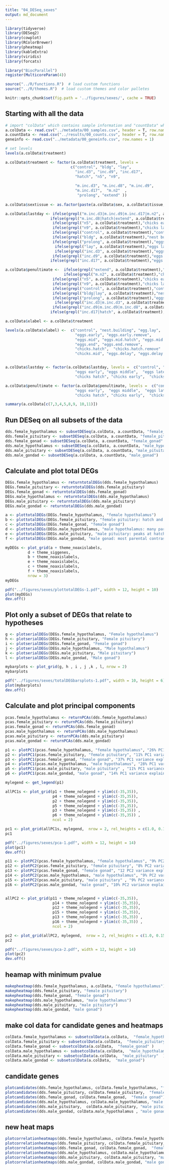 ```yaml
---
title: "04_DESeq_sexes"
output: md_document
---
```


```r

library(tidyverse)
library(DESeq2)
library(cowplot)
library(RColorBrewer)
library(pheatmap)
library(kableExtra)
library(viridis)
library(forcats)

library("BiocParallel")
register(MulticoreParam(4))

source("../R/functions.R")  # load custom functions 
source("../R/themes.R")  # load custom themes and color palletes

knitr::opts_chunk$set(fig.path = '../figures/sexes/', cache = TRUE)
```

## Starting with all the data

```r
# import "colData" which contains sample information and "countData" which contains read counts
a.colData <- read.csv("../metadata/00_samples.csv", header = T, row.names = 1)
a.countData <- read.csv("../results/00_counts.csv", header = T, row.names = 1)
geneinfo <- read.csv("../metadata/00_geneinfo.csv", row.names = 1)

# set levels
levels(a.colData$treatment)

a.colData$treatment <- factor(a.colData$treatment, levels = 
                             c("control", "bldg", "lay",
                               "inc.d3", "inc.d9", "inc.d17",
                               "hatch", "n5", "n9",
                              
                               "m.inc.d3", "m.inc.d8", "m.inc.d9",
                               "m.inc.d17",  "m.n2"  ,
                                "prolong", "extend" ))
                               
a.colData$sextissue <- as.factor(paste(a.colData$sex, a.colData$tissue, sep = "_"))

a.colData$lastday <- ifelse(grepl("m.inc.d3|m.inc.d9|m.inc.d17|m.n2", a.colData$treatment), "empty nest", 
                    ifelse(grepl("m.inc.d8|hatch|extend", a.colData$treatment),"chicks hatch",      
                     ifelse(grepl("n5", a.colData$treatment),"chicks early",
                     ifelse(grepl("n9", a.colData$treatment),"chicks later",
                     ifelse(grepl("control", a.colData$treatment),"control",
                     ifelse(grepl("bldg", a.colData$treatment),"nest building",
                     ifelse(grepl("prolong", a.colData$treatment),"eggs delay",
                      ifelse(grepl("lay", a.colData$treatment),"eggs lay",
                      ifelse(grepl("inc.d3", a.colData$treatment),"eggs early",
                     ifelse(grepl("inc.d9", a.colData$treatment),"eggs middle",
                    ifelse(grepl("inc.d17", a.colData$treatment),"eggs later", NA)))))))))))

a.colData$penultimate <-  ifelse(grepl("extend", a.colData$treatment),"eggs delay",  
                          ifelse(grepl("m.n2", a.colData$treatment),"chicks hatch",
                     ifelse(grepl("n5", a.colData$treatment),"chicks early",
                     ifelse(grepl("n9", a.colData$treatment),"chicks later",
                     ifelse(grepl("control", a.colData$treatment),"control",
                     ifelse(grepl("bldg|lay", a.colData$treatment),"nest building",
                     ifelse(grepl("prolong", a.colData$treatment),"eggs delay",
                      ifelse(grepl("inc.d3|m.inc.d3", a.colData$treatment),"eggs early",
                     ifelse(grepl("inc.d9|m.inc.d9|m.inc.d8", a.colData$treatment),"eggs middle",
                    ifelse(grepl("inc.d17|hatch", a.colData$treatment),"eggs later", NA))))))))))

a.colData$xlabel <- a.colData$treatment

levels(a.colData$xlabel) <-  c("control", "nest.building", "egg.lay",
                               "eggs.early", "eggs.early.remove", 
                               "eggs.mid", "eggs.mid.hatch", "eggs.mid.remove",
                               "eggs.end", "eggs.end.remove",
                               "chicks.hatch",  "chicks.hatch.remove"  ,
                               "chicks.mid", "eggs.delay", "eggs.delay.hatch", "chicks.end")


a.colData$lastday <- factor(a.colData$lastday, levels =  c("control", "nest building", "eggs lay",
                               "eggs early", "eggs middle",  "eggs later","eggs delay",
                               "chicks hatch", "chicks early",  "chicks later", "empty nest"))

a.colData$penultimate <- factor(a.colData$penultimate, levels =  c("control", "nest building",
                               "eggs early",  "eggs middle",  "eggs later",  "eggs delay",
                               "chicks hatch", "chicks early",  "chicks later"))

summary(a.colData[c(7,3,4,5,8,9, 10,11)])
```

## Run DESeq on all subsets of the data


```r
dds.female_hypothalamus <- subsetDESeq(a.colData, a.countData, "female_hypothalamus")
dds.female_pituitary <- subsetDESeq(a.colData, a.countData, "female_pituitary" )
dds.female_gonad <- subsetDESeq(a.colData, a.countData, "female_gonad" )
dds.male_hypothalamus <- subsetDESeq(a.colData, a.countData, "male_hypothalamus" )
dds.male_pituitary <- subsetDESeq(a.colData, a.countData, "male_pituitary"  )
dds.male_gondad <- subsetDESeq(a.colData, a.countData, "male_gonad")
```


## Calculate and plot total DEGs


```r
DEGs.female_hypothalamus <- returntotalDEGs(dds.female_hypothalamus)
DEGs.female_pituitary <- returntotalDEGs(dds.female_pituitary)
DEGs.female_gonad <- returntotalDEGs(dds.female_gonad)
DEGs.male_hypothalamus <- returntotalDEGs(dds.male_hypothalamus)
DEGs.male_pituitary <- returntotalDEGs(dds.male_pituitary)
DEGs.male_gondad <- returntotalDEGs(dds.male_gondad)

```

```r
a <- plottotalDEGs(DEGs.female_hypothalamus, "female hypothalamus")
b <- plottotalDEGs(DEGs.female_pituitary, "female pituitary: hatch and day before are most unique")
c <- plottotalDEGs(DEGs.female_gonad, "female gonad")
d <- plottotalDEGs(DEGs.male_hypothalamus, "male hypothalamus: many parental contrasts yield 0 DEGs")
e <- plottotalDEGs(DEGs.male_pituitary, "male pituitary: peaks at hatch")
f <- plottotalDEGs(DEGs.male_gondad, "male gonad: most parental contrasts yield 0 DEGs")

myDEGs <- plot_grid(a + theme_noaxislabels,
          d + theme_siggenes,
          b + theme_noaxislabels,
          e + theme_noaxislabels,
          c + theme_noaxislabels,
          f + theme_noaxislabels,
          nrow = 3) 
myDEGs

pdf("../figures/sexes/plottotalDEGs-1.pdf", width = 12, height = 10)
plot(myDEGs)
dev.off()
```

## Plot only a subset of DEGs that relate to hypotheses


```r
g <- plotserialDEGs(DEGs.female_hypothalamus, "Female hypothalamus")
h <- plotserialDEGs(DEGs.female_pituitary, "Female pituitary")
i <- plotserialDEGs(DEGs.female_gonad, "Female gonad")
j <- plotserialDEGs(DEGs.male_hypothalamus, "Male hypothalamus")
k <- plotserialDEGs(DEGs.male_pituitary, "Male pituitary")
l <- plotserialDEGs(DEGs.male_gondad, "Male gonad")

mybarplots <- plot_grid(g, h , i , j ,k , l, nrow = 2) 
mybarplots

pdf("../figures/sexes/totalDEGbarsplots-1.pdf", width = 10, height = 6)
plot(mybarplots)
dev.off()
```


## Calculate and plot principal components

```r
pcas.female_hypothalamus <- returnPCAs(dds.female_hypothalamus)
pcas.female_pituitary <- returnPCAs(dds.female_pituitary)      
pcas.female_gonad <- returnPCAs(dds.female_gonad)
pcas.male_hypothalamus <- returnPCAs(dds.male_hypothalamus)
pcas.male_pituitary <- returnPCAs(dds.male_pituitary)
pcas.male_gondad <- returnPCAs(dds.male_gondad)
```

```r
p1 <- plotPC1(pcas.female_hypothalamus, "female hypothalamus", "26% PC1 variance explained") 
p2 <- plotPC1(pcas.female_pituitary, "female pituitary", "11% PC1 variance explained")   
p3 <- plotPC1(pcas.female_gonad, "female gonad", "37% PC1 variance explained") 
p4 <- plotPC1(pcas.male_hypothalamus, "male hypothalamus", "28% PC1 variance explained") 
p5 <- plotPC1(pcas.male_pituitary, "male pituitary" , "11% PC1 variance explained") 
p6 <- plotPC1(pcas.male_gondad, "male gonad", "14% PC1 variance explained") 

mylegend <- get_legend(p1)

allPC1s <- plot_grid(p1 + theme_nolegend + ylim(c(-35,35)), 
                     p4 + theme_nolegend + ylim(c(-35,35)), 
                     p2 + theme_nolegend + ylim(c(-35,35)),
                     p5 + theme_nolegend + ylim(c(-35,35)),
                     p3 + theme_nolegend + ylim(c(-35,35)) ,
                     p6 + theme_nolegend + ylim(c(-35,35)) ,
                     ncol = 2)

pc1 <- plot_grid(allPC1s, mylegend,  nrow = 2, rel_heights = c(1.0, 0.15))
pc1

pdf("../figures/sexes/pca-1.pdf", width = 12, height = 14)
plot(pc1)
dev.off()

p11 <- plotPC2(pcas.female_hypothalamus, "female hypothalamus", "9% PC2 variance explained") 
p12 <- plotPC2(pcas.female_pituitary, "female pituitary", "8% PC2 variance explained")   
p13 <- plotPC2(pcas.female_gonad, "female gonad", "12 PC2 variance explained") 
p14 <- plotPC2(pcas.male_hypothalamus, "male hypothalamus", "9% PC2 variance explained") 
p15 <- plotPC2(pcas.male_pituitary, "male pituitary" , "9% PC2 variance explained") 
p16 <- plotPC2(pcas.male_gondad, "male gonad", "10% PC2 variance explained") 


allPC2 <- plot_grid(p11 + theme_nolegend + ylim(c(-35,35)), 
                     p14 + theme_nolegend + ylim(c(-35,35)), 
                     p12 + theme_nolegend + ylim(c(-35,35)),
                     p15 + theme_nolegend + ylim(c(-35,35)),
                     p13 + theme_nolegend + ylim(c(-35,35)) ,
                     p16 + theme_nolegend + ylim(c(-35,35)) ,
                     ncol = 2)

pc2 <- plot_grid(allPC2, mylegend,  nrow = 2, rel_heights = c(1.0, 0.15))
pc2

pdf("../figures/sexes/pca-2.pdf", width = 12, height = 14)
plot(pc2)
dev.off()


```

## heamap with minimum pvalue

```r
makepheatmap(dds.female_hypothalamus, a.colData, "female hypothalamus")
makepheatmap(dds.female_pituitary, "female pituitary")
makepheatmap(dds.female_gonad, "female gonad")
makepheatmap(dds.male_hypothalamus, "male hypothalamus")
makepheatmap(dds.male_pituitary, "male pituitary")
makepheatmap(dds.male_gondad, "male gonad")        
```

## make col data for candidate genes and heatmaps

```r
colData.female_hypothalamus <- subsetcolData(a.colData,  "female_hypothalamus")
colData.female_pituitary <- subsetcolData(a.colData,  "female_pituitary" )
colData.female_gonad <- subsetcolData(a.colData,  "female_gonad" )
colData.male_hypothalamus <- subsetcolData(a.colData,  "male_hypothalamus" )
colData.male_pituitary <- subsetcolData(a.colData,  "male_pituitary"  )
colData.male_gondad <- subsetcolData(a.colData,  "male_gonad")
```


## candidate genes

```r
plotcandidates(dds.female_hypothalamus, colData.female_hypothalamus, "female hypothalamus")
plotcandidates(dds.female_pituitary, colData.female_pituitary,  "female pituitary")
plotcandidates(dds.female_gonad, colData.female_gonad,  "female gonad")
plotcandidates(dds.male_hypothalamus, colData.male_hypothalamus, "male hypothalamus")
plotcandidates(dds.male_pituitary,  colData.male_pituitary, "male pituitary")
plotcandidates(dds.male_gondad, colData.male_hypothalamus , "male gonad")
```


## new heat maps

```r
plotcorrelationheatmaps(dds.female_hypothalamus, colData.female_hypothalamus ,"female hypothalamus: hatch, nest bldg., lay and day-before-hatch cluster")
plotcorrelationheatmaps(dds.female_pituitary, colData.female_pituitary, "female pituitary: clustering suggests an internal clock effect")
plotcorrelationheatmaps(dds.female_gonad, colData.female_gonad,  "female gonad: highly correlated across incubation and early nestling care")
plotcorrelationheatmaps(dds.male_hypothalamus, colData.male_hypothalamus, "male hypothalamus: 100% correlated across most parental care stages")
plotcorrelationheatmaps(dds.male_pituitary, colData.male_pituitary, "male pituitary: non-parental males are most different")
plotcorrelationheatmaps(dds.male_gondad, colData.male_gondad, "male gonad: non-parental males are most different")
```
